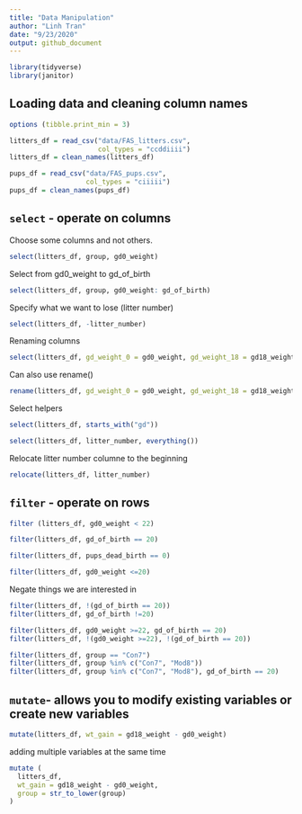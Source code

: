 ```yaml
---
title: "Data Manipulation"
author: "Linh Tran"
date: "9/23/2020"
output: github_document
---
```


```r
library(tidyverse)
library(janitor)
```

## Loading data and cleaning column names

```r
options (tibble.print_min = 3)

litters_df = read_csv("data/FAS_litters.csv", 
                      col_types = "ccddiiii")
litters_df = clean_names(litters_df)

pups_df = read_csv("data/FAS_pups.csv",
                   col_types = "ciiiii")
pups_df = clean_names(pups_df)
```

## `select` - operate on columns

Choose some columns and not others.

```r
select(litters_df, group, gd0_weight)
```

Select from gd0_weight to gd_of_birth
```r
select(litters_df, group, gd0_weight: gd_of_birth)
```

Specify what we want to lose (litter number)
```r
select(litters_df, -litter_number)
```

Renaming columns
```r
select(litters_df, gd_weight_0 = gd0_weight, gd_weight_18 = gd18_weight)
```

Can also use rename()
```r
rename(litters_df, gd_weight_0 = gd0_weight, gd_weight_18 = gd18_weight)
```

Select helpers

```r
select(litters_df, starts_with("gd"))
```

```r
select(litters_df, litter_number, everything())
```

Relocate litter number columne to the beginning
```r
relocate(litters_df, litter_number)
```

## `filter` - operate on rows

```r
filter (litters_df, gd0_weight < 22)
```

```r
filter(litters_df, gd_of_birth == 20)
```

```r
filter(litters_df, pups_dead_birth == 0)
```

```r
filter(litters_df, gd0_weight <=20)
```

Negate things we are interested in

```r
filter(litters_df, !(gd_of_birth == 20))
filter(litters_df, gd_of_birth !=20)
```

```r
filter(litters_df, gd0_weight >=22, gd_of_birth == 20)
filter(litters_df, !(gd0_weight >=22), !(gd_of_birth == 20))
```

```r
filter(litters_df, group == "Con7")
filter(litters_df, group %in% c("Con7", "Mod8"))
filter(litters_df, group %in% c("Con7", "Mod8"), gd_of_birth == 20)
```

## `mutate`- allows you to modify existing variables or create new variables

```r
mutate(litters_df, wt_gain = gd18_weight - gd0_weight)
```

adding multiple variables at the same time

```r
mutate (
  litters_df,
  wt_gain = gd18_weight - gd0_weight,
  group = str_to_lower(group)
)
```


